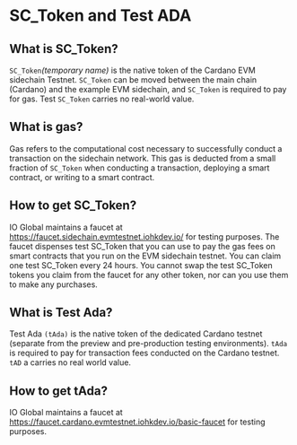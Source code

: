 # SC_Token and Test ADA

## What is SC_Token?

`SC_Token`*(temporary name)* is the native token of the Cardano EVM sidechain Testnet. `SC_Token` can be moved between the main chain (Cardano) and the example EVM sidechain, and `SC_Token` is required to pay for gas. Test `SC_Token` carries no real-world value.

## What is gas?

Gas refers to the computational cost necessary to successfully conduct a transaction on the sidechain network. This gas is deducted from a small fraction of `SC_Token` when conducting a transaction, deploying a smart contract, or writing to a smart contract.

## How to get SC_Token?

IO Global maintains a faucet at <https://faucet.sidechain.evmtestnet.iohkdev.io/> for testing purposes. The faucet dispenses test SC_Token that you can use to pay the gas fees on smart contracts that you run on the EVM sidechain testnet. You can claim one test SC_Token every 24 hours. You cannot swap the test SC_Token tokens you claim from the faucet for any other token, nor can you use them to make any purchases.

## What is Test Ada?

Test Ada `(tAda)` is the native token of the dedicated Cardano testnet (separate from the preview and pre-production testing environments). `tAda` is required to pay for transaction fees conducted on the Cardano testnet. `tAD` a carries no real world value.

## How to get tAda?

IO Global maintains a faucet at <https://faucet.cardano.evmtestnet.iohkdev.io/basic-faucet> for testing purposes.

